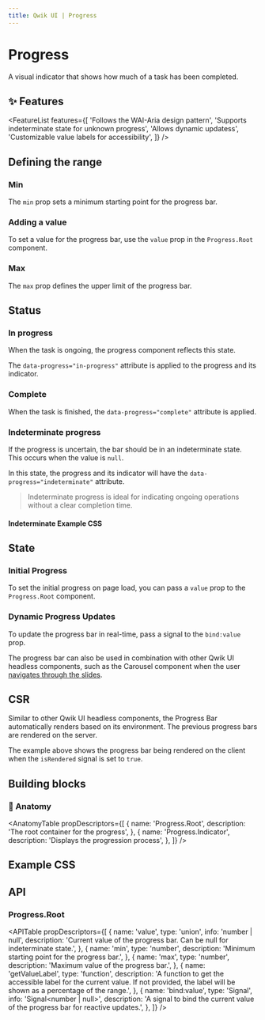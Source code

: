 ```yaml
---
title: Qwik UI | Progress
---
```





<StatusBanner status={statusByComponent.headless.Progress} />

# Progress

A visual indicator that shows how much of a task has been completed.

<Showcase name="hero" />

## ✨ Features

<FeatureList
  features={[
    'Follows the WAI-Aria design pattern',
    'Supports indeterminate state for unknown progress',
    'Allows dynamic updatess',
    'Customizable value labels for accessibility',
  ]}
/>

## Defining the range

### Min

The `min` prop sets a minimum starting point for the progress bar.

<Showcase name="min" />

### Adding a value

To set a value for the progress bar, use the `value` prop in the `Progress.Root` component.

<Showcase name="hero" />

### Max

The `max` prop defines the upper limit of the progress bar.

<Showcase name="max" />

## Status

### In progress

When the task is ongoing, the progress component reflects this state.

<Showcase name="hero" />

The `data-progress="in-progress"` attribute is applied to the progress and its indicator.

### Complete

When the task is finished, the `data-progress="complete"` attribute is applied.

<Showcase name="complete" />

### Indeterminate progress

If the progress is uncertain, the bar should be in an indeterminate state. This occurs when the value is `null`.

<Showcase name="indeterminate" />

In this state, the progress and its indicator will have the `data-progress="indeterminate"` attribute.

> Indeterminate progress is ideal for indicating ongoing operations without a clear completion time.

#### Indeterminate Example CSS

<CodeSnippet name="indeterminate.css" />

## State

### Initial Progress

To set the initial progress on page load, you can pass a `value` prop to the `Progress.Root` component.

<Showcase name="hero" />

### Dynamic Progress Updates

To update the progress bar in real-time, pass a signal to the `bind:value` prop.

<Showcase name="reactive" />

The progress bar can also be used in combination with other Qwik UI headless components, such as the Carousel component when the user [navigates through the slides](../carousel/#progress).

## CSR

Similar to other Qwik UI headless components, the Progress Bar automatically renders based on its environment. The previous progress bars are rendered on the server.

<Showcase name="csr" />

The example above shows the progress bar being rendered on the client when the `isRendered` signal is set to `true`.

## Building blocks

<CodeSnippet name="building-blocks" />

### 🎨 Anatomy

<AnatomyTable
  propDescriptors={[
    {
      name: 'Progress.Root',
      description: 'The root container for the progress',
    },
    {
      name: 'Progress.Indicator',
      description: 'Displays the progression process',
    },
  ]}
/>

## Example CSS

<CodeSnippet name="progress.css" />

## API

### Progress.Root

<APITable
  propDescriptors={[
    {
      name: 'value',
      type: 'union',
      info: 'number | null',
      description:
        'Current value of the progress bar. Can be null for indeterminate state.',
    },
    {
      name: 'min',
      type: 'number',
      description: 'Minimum starting point for the progress bar.',
    },
    {
      name: 'max',
      type: 'number',
      description: 'Maximum value of the progress bar.',
    },
    {
      name: 'getValueLabel',
      type: 'function',
      description:
        'A function to get the accessible label for the current value. If not provided, the label will be shown as a percentage of the range.',
    },
    {
      name: 'bind:value',
      type: 'Signal',
      info: 'Signal<number | null>',
      description:
        'A signal to bind the current value of the progress bar for reactive updates.',
    },
  ]}
/>
